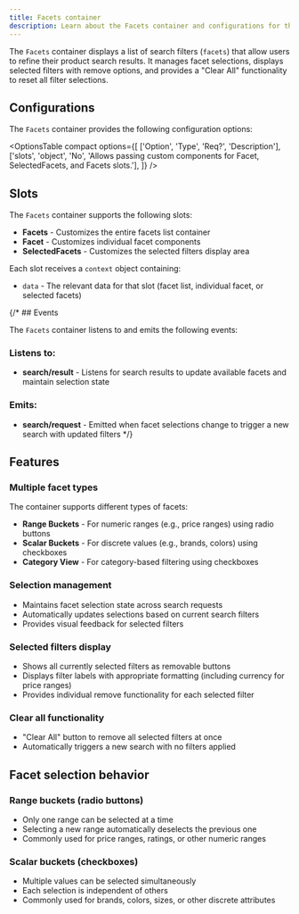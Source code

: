 ```yaml
---
title: Facets container
description: Learn about the Facets container and configurations for the Product Discovery drop-in.
---
```



The `Facets` container displays a list of search filters (`facets`) that allow users to refine their product search results. It manages facet selections, displays selected filters with remove options, and provides a "Clear All" functionality to reset all filter selections.

## Configurations

The `Facets` container provides the following configuration options:

<OptionsTable
  compact
  options={[
    ['Option', 'Type', 'Req?', 'Description'],
    ['slots', 'object', 'No', 'Allows passing custom components for Facet, SelectedFacets, and Facets slots.'],
  ]}
/>

## Slots

The `Facets` container supports the following slots:

* **Facets** - Customizes the entire facets list container
* **Facet** - Customizes individual facet components
* **SelectedFacets** - Customizes the selected filters display area

Each slot receives a `context` object containing:
- `data` - The relevant data for that slot (facet list, individual facet, or selected facets)

{/* ## Events

The `Facets` container listens to and emits the following events:

### Listens to:
* **search/result** - Listens for search results to update available facets and maintain selection state

### Emits:
* **search/request** - Emitted when facet selections change to trigger a new search with updated filters */}

## Features

### Multiple facet types
The container supports different types of facets:

- **Range Buckets** - For numeric ranges (e.g., price ranges) using radio buttons
- **Scalar Buckets** - For discrete values (e.g., brands, colors) using checkboxes  
- **Category View** - For category-based filtering using checkboxes

### Selection management

- Maintains facet selection state across search requests
- Automatically updates selections based on current search filters
- Provides visual feedback for selected filters

### Selected filters display

- Shows all currently selected filters as removable buttons
- Displays filter labels with appropriate formatting (including currency for price ranges)
- Provides individual remove functionality for each selected filter

### Clear all functionality

- "Clear All" button to remove all selected filters at once
- Automatically triggers a new search with no filters applied

## Facet selection behavior

### Range buckets (radio buttons)

- Only one range can be selected at a time
- Selecting a new range automatically deselects the previous one
- Commonly used for price ranges, ratings, or other numeric ranges

### Scalar buckets (checkboxes)

- Multiple values can be selected simultaneously
- Each selection is independent of others
- Commonly used for brands, colors, sizes, or other discrete attributes
